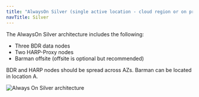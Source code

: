 ```yaml
---
title: "AlwaysOn Silver (single active location - cloud region or on prem data center)"
navTitle: Silver
---
```


The AlwaysOn Silver architecture includes the following:

-  Three BDR data nodes
-  Two HARP-Proxy nodes
-  Barman offsite (offsite is optional but recommended)


BDR and HARP nodes should be spread across AZs. Barman can be located in location A.

![Always On Silver architecture](../images/silver.png)
